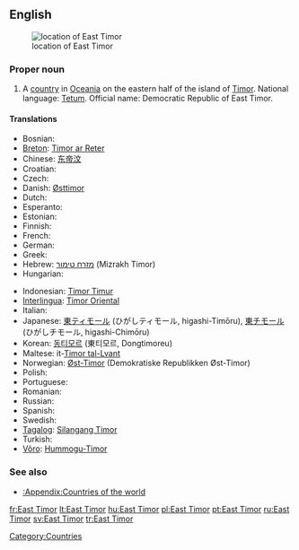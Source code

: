{{wikipedia}}
==English==
[[Image:LocationEastTimor.svg|thumb|location of East Timor]]

===Proper noun===
{{en-proper noun|sg=[[East]] [[Timor]]}}

# A [[country]] in [[Oceania]] on the eastern half of the island of [[Timor]]. National language: [[Tetum]]. Official name: Democratic Republic of East Timor.

====Translations====
{{trans-top|Country in Oceania}}
* Bosnian: {{t-|bs|Istočni Timor|m}}
* [[Breton]]: [[Timor ar Reter]]
* Chinese: [[东帝汶]]
* Croatian: {{t-|hr|Istočni Timor|m}}
* Czech: {{t-|cs|Východní Timor|m}}
* Danish: [[Østtimor]]
* Dutch: {{t+|nl|Oost-Timor}}
* Esperanto: {{t-|eo|Orienta Timoro|xs=Esperanto}}
* Estonian: {{t-|et|Ida-Timor}}
* Finnish: {{t+|fi|Itä-Timor}}
* French: {{t-|fr|Timor Oriental}}
* German: {{t-|de|Osttimor}}
* Greek: {{t+|el|Ανατολικό Τιμόρ|n|tr=Anatolikó Timór|sc=Grek}}
* Hebrew: [[מזרח טימור]] (Mizrakh Timor)
* Hungarian: {{t+|hu|Kelet-Timor}}
{{trans-mid}}
* Indonesian: [[Timor Timur]]
* [[Interlingua]]: [[Timor Oriental]]
* Italian: {{t-|it|Timor Est}}
* Japanese: [[東ティモール]] (ひがしティモール, higashi-Timōru), [[東チモール]] (ひがしチモール, higashi-Chimōru)
* Korean: [[동티모르]] (東티모르, Dongtimoreu)
* Maltese: it-[[Timor tal-Lvant]]
* Norwegian: [[Øst-Timor]] (Demokratiske Republikken Øst-Timor)
* Polish: {{t+|pl|Timor Wschodni|m}}
* Portuguese: {{t+|pt|Timor Leste}}
* Romanian: {{t-|ro|Timorul de Est|n}}
* Russian: {{t-|ru|Восточный Тимор|m|tr=Vostóčnyj Timór|sc=Cyrl}}
* Spanish: {{t-|es|Timor Oriental}}
* Swedish: {{t+|sv|Östtimor}}
* [[Tagalog]]: [[Silangang Timor]]
* Turkish: {{t+|tr|Doğu Timor}}
* [[Võro]]: [[Hummogu-Timor]]
{{trans-bottom}}

===See also===
* [[:Appendix:Countries of the world]]

[[Category:Countries]]

[[fr:East Timor]]
[[lt:East Timor]]
[[hu:East Timor]]
[[pl:East Timor]]
[[pt:East Timor]]
[[ru:East Timor]]
[[sv:East Timor]]
[[tr:East Timor]]